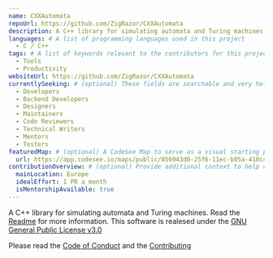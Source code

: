 ```yaml
---
name: CXXAutomata
repoUrl: https://github.com/ZigRazor/CXXAutomata
description: A C++ library for simulating automata and Turing machines
languages: # A list of programming languages used in this project
  - C / C++
tags: # A list of keywords relevant to the contributors for this project
  - Tools
  - Productivity
websiteUrl: https://github.com/ZigRazor/CXXAutomata
currentlySeeking: # (optional) These fields are searchable and very helpful for contributors to match well with your project
  - Developers
  - Backend Developers
  - Designers
  - Maintainers
  - Code Reviewers
  - Technical Writers
  - Mentors
  - Testers
featuredMap: # (optional) A CodeSee Map to serve as a visual starting point for contributors
  url: https://app.codesee.io/maps/public/056943d0-25f6-11ec-b05a-410c40d81c25
contributionOverview: # (optional) Provide additional context to help contributors match well with your project
  mainLocation: Europe
  idealEffort: 1 PR a month
  isMentorshipAvailable: true
---
```


<!-- Divide your content into sections using our handy shortcodes. Each section is optional -->

<Overview>

A C++ library for simulating automata and Turing machines.
Read the [Readme](https://github.com/ZigRazor/CXXAutomata/blob/main/README.md) for more information.
This software is realesed under the [GNU General Public License v3.0](https://github.com/ZigRazor/CXXAutomata/blob/main/LICENSE)

</Overview>

<Contributing>

Please read the [Code of Conduct](https://github.com/ZigRazor/CXXAutomata/blob/main/CODE_OF_CONDUCT.md) and the [Contributing](https://github.com/ZigRazor/CXXAutomata/blob/main/CONTRIBUTING.md)

</Contributing>